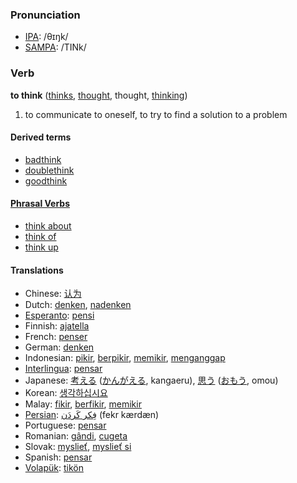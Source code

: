 === Pronunciation ===
*[[w:IPA|IPA]]: /θɪŋk/
*[[w:SAMPA|SAMPA]]: /TINk/

=== Verb ===
'''to think''' ([[thinks]], [[thought]], thought, [[thinking]])

# to communicate to oneself, to try to find a solution to a problem

====Derived terms====
*[[badthink]]
*[[doublethink]]
*[[goodthink]]

==== [[Phrasal Verb]]s ====
*[[think about]]
*[[think of]]
*[[think up]]

==== Translations ====
*Chinese: [[认为]] 
*Dutch: [[denken]], [[nadenken]]
*[[Esperanto]]: [[pensi]]
*Finnish: [[ajatella]]
*French: [[penser]]
*German: [[denken]]
*Indonesian: [[pikir]], [[pikir|berpikir]], [[pikir|memikir]], [[anggap|menganggap]]
*[[Interlingua]]: [[pensar]]
*Japanese: [[考える]] ([[かんがえる]], kangaeru), [[思う]] ([[おもう]], omou)
*Korean: [[생각하십시요]]
*Malay: [[fikir]], [[fikir|berfikir]], [[fikir|memikir]]
*[[Persian]]: [[فِكر كَردَن]] (fekr kærdæn)
*Portuguese: [[pensar]]
*Romanian: [[gândi]], [[cugeta]] 
*Slovak: [[myslieť]], [[myslieť si]]
*Spanish: [[pensar]]
*[[Volapük]]: [[tikön]]